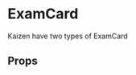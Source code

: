 

<Meta
  title='Components|Organisms/ExamCard'
  component={ExamCard}
/>

# ExamCard

Kaizen have two types of ExamCard

<Preview>
  <ExamCard
      name="Blood test"
      category="Laboratory"
      creationDate={125698}
    />
</Preview>

## Props

<Props of={ExamCard} />
